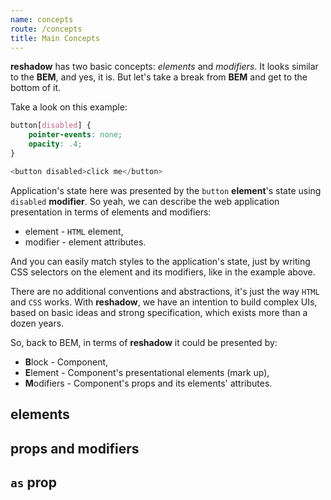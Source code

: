 ```yaml
---
name: concepts
route: /concepts
title: Main Concepts
---
```


**reshadow** has two basic concepts: *elements* and *modifiers*. It looks similar to the **BEM**, and yes, it is. But let's take a break from **BEM** and get to the bottom of it.

Take a look on this example:

```css
button[disabled] {
    pointer-events: none;
    opacity: .4;
}
```
```js
<button disabled>click me</button>
```

Application's state here was presented by the `button` **element**'s state using `disabled` **modifier**. So yeah, we can describe the web application presentation in terms of elements and modifiers:
- element - `HTML` element,
- modifier - element attributes.

And you can easily match styles to the application's state, just by writing CSS selectors on the element and its modifiers, like in the example above.

There are no additional conventions and abstractions, it's just the way `HTML` and `CSS` works. With **reshadow**, we have an intention to build complex UIs, based on basic ideas and strong specification, which exists more than a dozen years.

So, back to BEM, in terms of **reshadow** it could be presented by:
- **B**lock - Component,
- **E**lement - Component's presentational elements (mark up),
- **M**odifiers - Component's props and its elements' attributes.

## elements

## props and modifiers

## `as` prop
